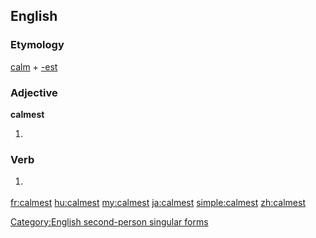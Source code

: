 ==English==

===Etymology===
[[calm]] + [[-est]]

===Adjective===
'''calmest'''

# {{en-superlative of|calm}}

===Verb===
{{en-verb form}}

# {{context|archaic|lang=en}} {{form of|Second-person singular simple present form|calm|lang=en}}

[[Category:English second-person singular forms]]

[[fr:calmest]]
[[hu:calmest]]
[[my:calmest]]
[[ja:calmest]]
[[simple:calmest]]
[[zh:calmest]]
